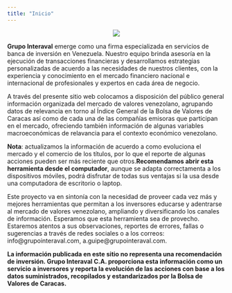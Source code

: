 ```yaml
---
title: "Inicio"
---
```


<p align="center">
  <img src="logo2.png">
</p>


**Grupo Interaval** emerge como una firma especializada en servicios de banca de inversión en Venezuela. Nuestro equipo brinda asesoría en la ejecución de transacciones financieras y desarrollamos estrategias personalizadas de acuerdo a las necesidades de nuestros clientes, con la experiencia y conocimiento en el mercado financiero nacional e internacional de profesionales y expertos en cada área de negocio. 

A través del presente sitio web colocamos a disposición del público general información organizada del mercado de valores venezolano, agrupando datos de relevancia en torno al Índice General de la Bolsa de Valores de Caracas así como de cada una de las compañías emisoras que participan en el mercado, ofreciendo también información de algunas variables macroeconómicas de relavancia para el contexto económico venezolano.

**Nota**: actualizamos la información de acuerdo a como evoluciona el mercado y el comercio de los títulos, por lo que el reporte de algunas acciones pueden ser más reciente que otros.**Recomendamos abrir esta herramienta desde el computador**, aunque se adapta correctamenta a los dispositivos móviles, podrá disfrutar de todas sus ventajas si la usa desde una computadora de escritorio o laptop.

Este proyecto va en sintonía con la necesidad de proveer cada vez más y mejores herramientas que permitan a los inversores educarse y adentrarse al mercado de valores venezolano, ampliando y diversificando los canales de información. Esperamos que esta herramienta sea de provecho. Estaremos atentos a sus observaciones, reportes de errores, fallas o sugerencias a través de redes sociales o a los correos: info@grupointeraval.com, a.guipe@grupointeraval.com. 

**La información publicada en este sitio no representa una recomendación de inversión. Grupo Interaval C.A. proporciona esta información como un servicio a inversores y reporta la evolución de las acciones con base a los datos suministrados, recopilados y estandarizados por la Bolsa de Valores de Caracas.**

